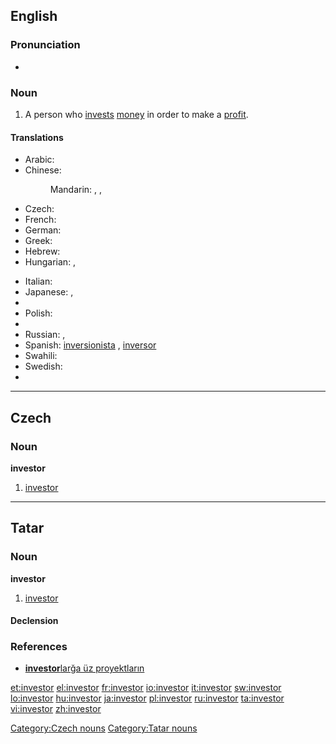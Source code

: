 {{also|Investor}}
==English==

===Pronunciation===
* {{rhymes|ɛstə(r)}}

===Noun===
{{en-noun}}

# A person who [[invest]]s [[money]] in order to make a [[profit]].

====Translations====
{{trans-top|person who invests money in order to make a profit}}
* Arabic: {{t|ar|مستثمر|m|tr=mustathmir|sc=Arab}}
* Chinese:
*: Mandarin: {{zh-tsp|投資者|投资者|tóuzīzhě}}, {{t|cmn|投資家|sc=Hani|xs=Mandarin}},  {{t|cmn|投资家|tr=tóuzījiā|sc=Hani|xs=Mandarin}}
* Czech: {{t-|cs|investor|m}}
* French: {{t+|fr|investisseur}}
* German: {{t+|de|Investor|m}}
* Greek: {{t|el|επενδυτής|m|tr=ependytís|sc=Grek}}
* Hebrew: {{t-|he|משקיע|m|tr=mashkia|sc=Hebr}}
* Hungarian: {{t+|hu|befektető}},  {{t|hu|beruházó}}
{{trans-mid}}
* Italian: {{t+|it|investitore|m}}
* Japanese: {{t|ja|投資家|tr=とうしか, tōshika|sc=Jpan}},  {{t|ja|出資者|tr=しゅっししゃ, shusshisha|sc=Jpan}}
* {{trreq|Korean}}
* Polish: {{t|pl|inwestor|m}}
* {{trreq|Portuguese}}
* Russian: {{t|ru|инвестор|m|tr=invéstor|sc=Cyrl}},  {{t|ru|вкладчик|m|tr=vkládčik|sc=Cyrl}}
* Spanish: [[inversionista]] {{m}} {{italbrac|Latin America}}, [[inversor]] {{m}} {{italbrac|Argentina|Spain}}
* Swahili: {{t+|sw|mwekezaji|xs=Swahili}}
* Swedish: {{t|sv|investerare}}
* {{trreq|Vietnamese}}
{{trans-bottom}}

----

==Czech==

===Noun===
'''investor''' {{m}}

# [[#English|investor]]

[[Category:Czech nouns]]

----

==Tatar==

===Noun===
'''investor'''

# [[investor#english|investor]]

====Declension====
{{tt-latin-noun|nıñ|ğa|nı|da|dan}}

===References===
* [http://www2.azatliq.org/news/local/tb/archives/2006/10/23.ASP#537891  '''investor'''larğa üz proyektların]

[[Category:Tatar nouns]]

[[et:investor]]
[[el:investor]]
[[fr:investor]]
[[io:investor]]
[[it:investor]]
[[sw:investor]]
[[lo:investor]]
[[hu:investor]]
[[ja:investor]]
[[pl:investor]]
[[ru:investor]]
[[ta:investor]]
[[vi:investor]]
[[zh:investor]]